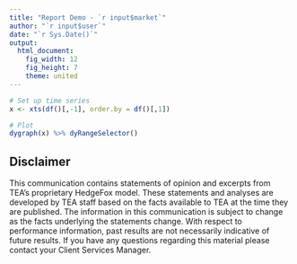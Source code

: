 ```yaml
---
title: "Report Demo - `r input$market`"
author: "`r input$user`"
date: "`r Sys.Date()`"
output: 
  html_document:
    fig_width: 12
    fig_height: 7
    theme: united
---
```

  
<script>
  $(document).ready(function() {
    $head = $('#header');
    $head.prepend('<img src="https://www.teainc.org/public/Images/logo-sm.png" style=\"float: right;width: 150px;\"/>')
  });
</script>
  
```r
# Set up time series
x <- xts(df()[,-1], order.by = df()[,1])

# Plot
dygraph(x) %>% dyRangeSelector()
```

## Disclaimer

This communication contains statements of opinion and excerpts from TEA's proprietary HedgeFox model. These statements and analyses are developed by TEA staff based on the facts available to TEA at the time they are published. The information in this communication is subject to change as the facts underlying the statements change. With respect to performance information, past results are not necessarily indicative of future results. If you have any questions regarding this material please contact your Client Services Manager.